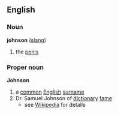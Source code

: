 ==English==
===Noun===
'''johnson''' ([[slang]])
# the [[penis]]

===Proper noun===
'''Johnson'''
# a [[common]] [[England|English]] [[surname]]
# Dr. Samuel Johnson of [[dictionary]] [[fame]]
#*see [[w:Samuel Johnson|Wikipedia]] for details